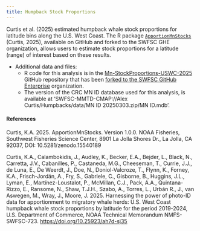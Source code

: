 ```yaml
---
title: Humpback Stock Proportions
---
```


Curtis et al. (2025) estimated humpback whale stock proportions for latitude bins along the U.S. West Coast. The R package [`ApportionMnStocks`](https://github.com/kacurtis/ApportionMnStocks) (Curtis, 2025), available on GitHub and forked to the SWFSC GHE organization, allows users to estimate stock proportions for a latitude (range) of interest based on these results. 

* Additional data and files:
    + R code for this analysis is in the [Mn-StockProportions-USWC-2025](https://github.com/kacurtis/Mn-StockProportions-USWC-2025) GitHub repository that has been [forked to the SWFSC GitHub Enterprise](https://github.com/SWFSC/Mn-StockProportions-USWC-2025) organization.
    + The version of the CRC MN ID database used for this analysis, is available at 
    'SWFSC-MMTD-CMAP://Alex Curtis/Humpbacks/data/MN ID 20250303.zip/MN ID.mdb'. 

#### References

Curtis, K.A. 2025. ApportionMnStocks. Version 1.0.0. NOAA Fisheries, Southwest Fisheries Science Center, 8901 La Jolla Shores Dr., La Jolla, CA 92037, DOI: 10.5281/zenodo.15540189

Curtis, K.A., Calambokidis, J., Audley, K., Becker, E.A., Bejder, L., Black, N., Carretta, J.V., Cabanilles, P., Castaneda, M.G., Cheeseman, T., Currie, J.J., de Luna, E., De Weerdt, J., Doe, N., Doniol-Valcroze, T., Flynn, K., Forney, K.A., Frisch-Jordán, A., Fry, S., Gabriele, C., Gisborne, B., Huggins, J.L., Lyman, E., Martínez-Loustalot, P., McMillan, C.J., Pack, A.A., Quintana-Rizzo, E., Ransome, N., Shaw, T.J.H., Szabo, A., Torres, L., Urbán R., J., van Aswegen, M., Wray, J., Moore, J. 2025. Harnessing the power of photo-ID data for apportionment to migratory whale herds: U.S. West Coast humpback whale stock proportions by latitude for the period 2019-2024, U.S. Department of Commerce, NOAA Technical Memorandum NMFS-SWFSC-723. [https://doi.org/10.25923/ah7d-sj35](https://doi.org/10.25923/ah7d-sj35)
